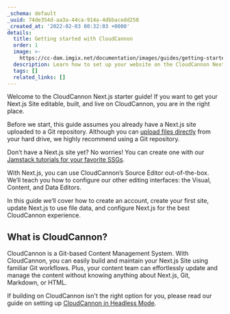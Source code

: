```yaml
---
_schema: default
_uuid: 74de354d-aa3a-44ca-914a-4dbbacedd258
_created_at: '2022-02-03 00:32:03 +0000'
details:
  title: Getting started with CloudCannon
  order: 1
  image: >-
    https://cc-dam.imgix.net/documentation/images/guides/getting-started/guide-thumbnails/CloudCannon-Getting-Started-Thumbnail-Nextjs.png
  description: Learn how to set up your website on the CloudCannon Next.js CMS.
  tags: []
  related_links: []
---
```

Welcome to the CloudCannon Next.js starter guide! If you want to get your Next.js Site editable, built, and live on CloudCannon, you are in the right place.

Before we start, this guide assumes you already have a Next.js site uploaded to a Git repository. Although you can <a target="_blank" rel="noopener" href="https://cloudcannon.com/documentation/developer-articles/create-a-site-with-direct-upload/">upload files directly</a> from your hard drive, we highly recommend using a Git repository.

Don’t have a Next.js site yet? No worries! You can create one with our <a target="_blank" rel="noopener" href="https://cloudcannon.com/tutorials/">Jamstack tutorials for your favorite SSGs</a>.

With Next.js, you can use CloudCannon’s Source Editor out-of-the-box. We’ll teach you how to configure our other editing interfaces: the Visual, Content, and Data Editors.

In this guide we’ll cover how to create an account, create your first site, update Next.js to use file data, and configure Next.js for the best CloudCannon experience.

## What is CloudCannon?

CloudCannon is a Git-based Content Management System. With CloudCannon, you can easily build and maintain your Next.js Site using familiar Git workflows. Plus, your content team can effortlessly update and manage the content without knowing anything about Next.js, Git, Markdown, or HTML.

If building on CloudCannon isn't the right option for you, please read our guide on setting up [CloudCannon in Headless Mode](/documentation/guides/headless-starter-guide/).